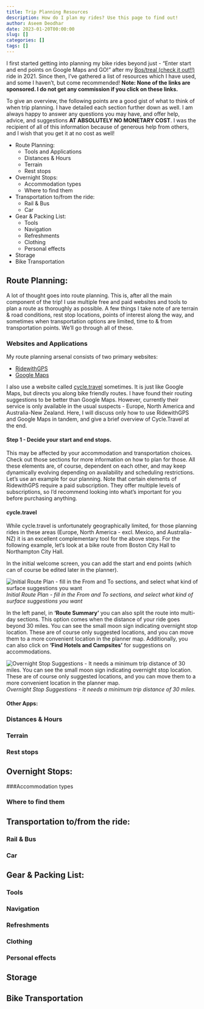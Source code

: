 ```yaml
---
title: Trip Planning Resources
description: How do I plan my rides? Use this page to find out! 
author: Aseem Deodhar
date: 2023-01-20T00:00:00
slug: []
categories: []
tags: []
---
```


I first started getting into planning my bike rides beyond just - "Enter start and end points on Google Maps and GO!" after my [Bos/treal (check it out!!)](https://bostoncyclistsunion.org/bostreal) ride in 2021. Since then, I've gathered a list of resources which I have used, and some I haven't, but come recommended! **Note: None of the links are sponsored. I do not get any commission if you click on these links.**

To give an overview, the following points are a good gist of what to think of when trip planning. I have detailed each section further down as well. I am always happy to answer any questions you may have, and offer help, advice, and suggestions **AT ABSOLUTELY NO MONETARY COST**. I was the recipient of all of this information because of generous help from others, and I wish that you get it at no cost as well!

-   Route Planning:
    -   Tools and Applications
    -   Distances & Hours
    -   Terrain
    -   Rest stops
-   Overnight Stops:
    -   Accommodation types
    -   Where to find them
-   Transportation to/from the ride:
    -   Rail & Bus
    -   Car
-   Gear & Packing List:
    -   Tools
    -   Navigation
    -   Refreshments
    -   Clothing
    -   Personal effects
-   Storage
-   Bike Transportation

## Route Planning:

A lot of thought goes into route planning. This is, after all the main component of the trip! I use multiple free and paid websites and tools to plan a route as thoroughly as possible. A few things I take note of are terrain & road conditions, rest stop locations, points of interest along the way, and sometimes when transportation options are limited, time to & from transportation points. We'll go through all of these.

### Websites and Applications

My route planning arsenal consists of two primary websites: 

* [RidewithGPS](https://ridewithgps.com/)
* [Google Maps](https://www.google.com/maps/)

I also use a website called [cycle.travel](https://cycle.travel/) sometimes. It is just like Google Maps, but directs you along bike friendly routes. I have found their routing suggestions to be better than Google Maps. However, currently their service is only available in the usual suspects - Europe, North America and Australia-New Zealand. Here, I will discuss only how to use RidewithGPS and Google Maps in tandem, and give a brief overview of Cycle.Travel at the end.

#### Step 1 - Decide your start and end stops. 

This may be affected by your accommodation and transportation choices. Check out those sections for more information on how to plan for those. All these elements are, of course, dependent on each other, and may keep dynamically evolving depending on availability and scheduling restrictions. Let's use an example for our planning. Note that certain elements of RidewithGPS require a paid subscription. They offer multiple levels of subscriptions, so I'd recommend looking into what's important for you before purchasing anything.


#### cycle.travel

While cycle.travel is unfortunately geographically limited, for those planning rides in these areas (Europe, North America - excl. Mexico, and Australia-NZ) it is an excellent complementary tool for the above steps. For the following example, let's look at a bike route from Boston City Hall to Northampton City Hall.

In the initial welcome screen, you can add the start and end points (which can of course be edited later in the planner).

![Initial Route Plan - fill in the From and To sections, and select what kind of surface suggestions you want](route_planning/cycle_travel/route_display_1.png)
*Initial Route Plan - fill in the From and To sections, and select what kind of surface suggestions you want*

In the left panel, in **'Route Summary'** you can also split the route into multi-day sections. This option comes when the distance of your ride goes beyond 30 miles. You can see the small moon sign indicating overnight stop location. These are of course only suggested locations, and you can move them to a more convenient location in the planner map. Additionally, you can also click on **'Find Hotels and Campsites'** for suggestions on accommodations.

![Overnight Stop Suggestions - It needs a minimum trip distance of 30 miles. You can see the small moon sign indicating overnight stop location. These are of course only suggested locations, and you can move them to a more convenient location in the planner map.](route_planning/cycle_travel/overnight_popbox.png)
*Overnight Stop Suggestions - It needs a minimum trip distance of 30 miles.*

#### Other Apps:

### Distances & Hours

### Terrain

### Rest stops

## Overnight Stops:

###Accommodation types

### Where to find them

## Transportation to/from the ride:

### Rail & Bus

### Car

## Gear & Packing List:

### Tools

### Navigation

### Refreshments

### Clothing

### Personal effects

## Storage

## Bike Transportation
